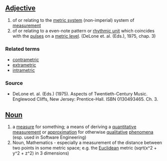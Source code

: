 ==[[Adjective]]==

#of or relating to the [[metric system]] (non-imperial) system of [[measurement]]
#of or relating to a even-note pattern or [[rhythmic unit]] which coincides with the [[pulse]]s on a [[metric level]]. (DeLone et. al. (Eds.), 1975, chap. 3)

===Related terms===
*[[contrametric]]
*[[extrametric]]
*[[intrametric]]

===Source===
*DeLone et. al. (Eds.) (1975). Aspects of Twentieth-Century Music. Englewood Cliffs, New Jersey: Prentice-Hall. ISBN 0130493465. Ch. 3.


==[[Noun]]== 

#a [[measure]] for something; a means of deriving a [[quantitative]] [[measurement]] or [[approximation]] for otherwise [[qualitative]] [[phenomena]] (esp. used in Software Engineering)
#Noun, Mathematics - especially a measurement of the distance between two points in some metric space; e.g. the [[Euclidean]] metric (sqrt(x^2 + y^2 + z^2) in 3 dimensions)